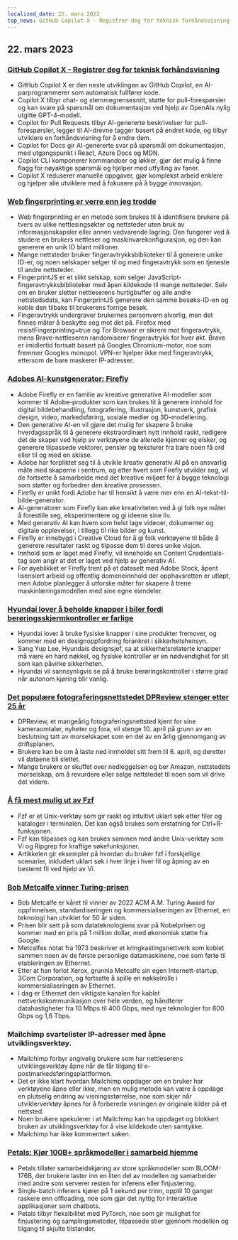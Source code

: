 ```yaml
---
localized_date: 22. mars 2023
top_news: GitHub Copilot X - Registrer deg for teknisk forhåndsvisning
---
```










<CallToAction />

<Steps>

## 22. mars 2023

### [GitHub Copilot X - Registrer deg for teknisk forhåndsvisning](https://github.blog/2023-03-22-github-copilot-x-the-ai-powered-developer-experience/?ref=hackernewsgpt.com)

- GitHub Copilot X er den neste utviklingen av GitHub Copilot, en AI-parprogrammerer som automatisk fullfører kode.
- Copilot X tilbyr chat- og stemmegrensesnitt, støtte for pull-forespørsler og kan svare på spørsmål om dokumentasjon ved hjelp av OpenAIs nylig utgitte GPT-4-modell.
- Copilot for Pull Requests tilbyr AI-genererte beskrivelser for pull-forespørsler, legger til AI-drevne tagger basert på endret kode, og tilbyr utviklere en forhåndsvisning for å endre dem.
- Copilot for Docs gir AI-genererte svar på spørsmål om dokumentasjon, med utgangspunkt i React, Azure Docs og MDN.
- Copilot CLI komponerer kommandoer og løkker, gjør det mulig å finne flagg for nøyaktige spørsmål og hjelper med utfylling av faner.
- Copilot X reduserer manuelle oppgaver, gjør komplekst arbeid enklere og hjelper alle utviklere med å fokusere på å bygge innovasjon.

### [Web fingerprinting er verre enn jeg trodde](https://www.bitestring.com/posts/2023-03-19-web-fingerprinting-is-worse-than-I-thought.html?ref=hackernewsgpt.com)

- Web fingerprinting er en metode som brukes til å identifisere brukere på tvers av ulike nettlesingsøkter og nettsteder uten bruk av informasjonskapsler eller annen vedvarende lagring. Den fungerer ved å studere en brukers nettleser og maskinvarekonfigurasjon, og den kan generere en unik ID blant millioner.
- Mange nettsteder bruker fingeravtrykksbiblioteker til å generere unike ID-er, og noen selskaper selger til og med fingeravtrykk som en tjeneste til andre nettsteder.
- FingerprintJS er et slikt selskap, som selger JavaScript-fingeravtrykksbiblioteker med åpen kildekode til mange nettsteder. Selv om en bruker sletter nettleserens hurtigbuffer og alle andre nettstedsdata, kan FingerprintJS generere den samme besøks-ID-en og koble den tilbake til brukerens forrige besøk.
- Fingeravtrykk undergraver brukernes personvern alvorlig, men det finnes måter å beskytte seg mot det på. Firefox med resistFingerprinting=true og Tor Browser er sikrere mot fingeravtrykk, mens Brave-nettleseren randomiserer fingeravtrykk for hver økt. Brave er imidlertid fortsatt basert på Googles Chromium-motor, noe som fremmer Googles monopol. VPN-er hjelper ikke med fingeravtrykk, ettersom de bare maskerer IP-adresser.

### [Adobes AI-kunstgenerator: Firefly](https://www.adobe.com/sensei/generative-ai/firefly.html?ref=hackernewsgpt.com)

- Adobe Firefly er en familie av kreative generative AI-modeller som kommer til Adobe-produkter som kan brukes til å generere innhold for digital bildebehandling, fotografering, illustrasjon, kunstverk, grafisk design, video, markedsføring, sosiale medier og 3D-modellering.
- Den generative AI-en vil gjøre det mulig for skapere å bruke hverdagsspråk til å generere ekstraordinært nytt innhold raskt, redigere det de skaper ved hjelp av verktøyene de allerede kjenner og elsker, og generere tilpassede vektorer, pensler og teksturer fra bare noen få ord eller til og med en skisse.
- Adobe har forpliktet seg til å utvikle kreativ generativ AI på en ansvarlig måte med skaperne i sentrum, og etter hvert som Firefly utvikler seg, vil de fortsette å samarbeide med det kreative miljøet for å bygge teknologi som støtter og forbedrer den kreative prosessen.
- Firefly er unikt fordi Adobe har til hensikt å være mer enn en AI-tekst-til-bilde-generator.
- AI-generatorer som Firefly kan øke kreativiteten ved å gi folk nye måter å forestille seg, eksperimentere og gi ideene sine liv.
- Med generativ AI kan hvem som helst lage videoer, dokumenter og digitale opplevelser, i tillegg til rike bilder og kunst.
- Firefly er innebygd i Creative Cloud for å gi folk verktøyene til både å generere resultater raskt og tilpasse dem til deres unike visjon.
- Innhold som er laget med Firefly, vil inneholde en Content Credentials-tag som angir at det er laget ved hjelp av generativ AI.
- For øyeblikket er Firefly trent på et datasett med Adobe Stock, åpent lisensiert arbeid og offentlig domeneinnhold der opphavsretten er utløpt, men Adobe planlegger å utforske måter for skapere å trene maskinlæringsmodellen med sine egne eiendeler.

### [Hyundai lover å beholde knapper i biler fordi berøringsskjermkontroller er farlige](https://www.thedrive.com/news/hyundai-promises-to-keep-buttons-in-cars-because-touchscreen-controls-are-dangerous?ref=hackernewsgpt.com)

- Hyundai lover å bruke fysiske knapper i sine produkter fremover, og kommer med en designoppfordring forankret i sikkerhetshensyn.
- Sang Yup Lee, Hyundais designsjef, sa at sikkerhetsrelaterte knapper må være en hard nøkkel, og fysiske kontroller er en nødvendighet for alt som kan påvirke sikkerheten.
- Hyundai vil sannsynligvis se på å bruke berøringskontroller i større grad når autonom kjøring blir vanlig.

### [Det populære fotograferingsnettstedet DPReview stenger etter 25 år](https://www.dpreview.com/news/5901145460/dpreview-com-to-close?ref=hackernewsgpt.com)

- DPReview, et mangeårig fotograferingsnettsted kjent for sine kameraomtaler, nyheter og fora, vil stenge 10. april på grunn av en beslutning tatt av morselskapet som en del av en årlig gjennomgang av driftsplanen.
- Brukere kan be om å laste ned innholdet sitt frem til 6. april, og deretter vil dataene bli slettet.
- Mange brukere er skuffet over nedleggelsen og ber Amazon, nettstedets morselskap, om å revurdere eller selge nettstedet til noen som vil drive det videre.

### [Å få mest mulig ut av Fzf](https://andrew-quinn.me/fzf/?ref=hackernewsgpt.com)

- Fzf er et Unix-verktøy som gir raskt og intuitivt uklart søk etter filer og kataloger i terminalen. Det kan også brukes som erstatning for Ctrl+R-funksjonen.
- Fzf kan tilpasses og kan brukes sammen med andre Unix-verktøy som Vi og Ripgrep for kraftige søkefunksjoner.
- Artikkelen gir eksempler på hvordan du bruker fzf i forskjellige scenarier, inkludert uklart søk i hver linje i hver fil og åpning av en bestemt fil ved hjelp av Vi.

### [Bob Metcalfe vinner Turing-prisen](https://amturing.acm.org/?2023=&ref=hackernewsgpt.com)

- Bob Metcalfe er kåret til vinner av 2022 ACM A.M. Turing Award for oppfinnelsen, standardiseringen og kommersialiseringen av Ethernet, en teknologi han utviklet for 50 år siden.
- Prisen blir sett på som datateknologiens svar på Nobelprisen og kommer med en pris på 1 million dollar, med økonomisk støtte fra Google.
- Metcalfes notat fra 1973 beskriver et kringkastingsnettverk som koblet sammen noen av de første personlige datamaskinene, noe som førte til etableringen av Ethernet.
- Etter at han forlot Xerox, grunnla Metcalfe sin egen Internett-startup, 3Com Corporation, og fortsatte å spille en nøkkelrolle i kommersialiseringen av Ethernet.
- I dag er Ethernet den viktigste kanalen for kablet nettverkskommunikasjon over hele verden, og håndterer datahastigheter fra 10 Mbps til 400 Gbps, med nye teknologier for 800 Gbps og 1,6 Tbps.

### Mailchimp svartelister IP-adresser med åpne utviklingsverktøy.

- Mailchimp forbyr angivelig brukere som har nettleserens utviklingsverktøy åpne når de får tilgang til e-postmarkedsføringsplattformen.
- Det er ikke klart hvordan Mailchimp oppdager om en bruker har verktøyene åpne eller ikke, men en mulig metode kan være å oppdage en plutselig endring av visningsstørrelse, noe som skjer når utviklerverktøy åpnes for å forberede visningen av originale kilder på et nettsted.
- Noen brukere spekulerer i at Mailchimp kan ha oppdaget og blokkert bruken av utviklingsverktøy for å vise kildekode uten samtykke.
- Mailchimp har ikke kommentert saken.

### [Petals: Kjør 100B+ språkmodeller i samarbeid hjemme](https://petals.ml/?ref=hackernewsgpt.com)

- Petals tillater samarbeidskjøring av store språkmodeller som BLOOM-176B, der brukere laster inn en liten del av modellen og samarbeider med andre som serverer resten for inferens eller finjustering.
- Single-batch inferens kjører på 1 sekund per trinn, opptil 10 ganger raskere enn offloading, noe som gjør det nyttig for interaktive applikasjoner som chatbots.
- Petals tilbyr fleksibilitet med PyTorch, noe som gir mulighet for finjustering og samplingsmetoder, tilpassede stier gjennom modellen og tilgang til skjulte tilstander.

</Steps>
